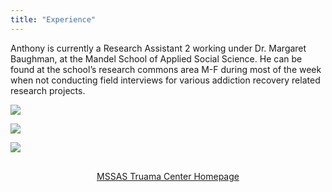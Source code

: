 ---
title: "Experience"
---

Anthony is currently a Research Assistant 2 working under Dr. Margaret Baughman, at the Mandel School of Applied Social Science. He can be found at the school's research commons area M-F during most of the week when not conducting field interviews for various addiction recovery related research projects. 

::: {layout-ncol=2}

![](mssas_image_3.jpg)

![](mssas_image_1.jpg)

![](mssas_image_2.jpg)



:::



```{=html}
<div  style="margin: 30px; text-align: center;">
<a class="btn btn-primary" href="https://case.edu/socialwork/traumacenter/" role="button" target="_blank" style="padding: 15px 30px;">MSSAS Truama Center Homepage</a>
</div>
```